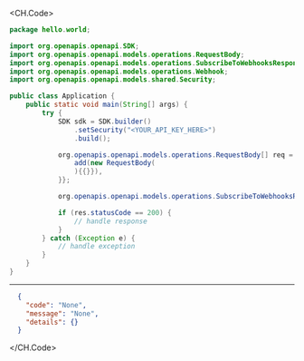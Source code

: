 
<CH.Code>
```java SubscribeToWebhooks.java
package hello.world;

import org.openapis.openapi.SDK;
import org.openapis.openapi.models.operations.RequestBody;
import org.openapis.openapi.models.operations.SubscribeToWebhooksResponse;
import org.openapis.openapi.models.operations.Webhook;
import org.openapis.openapi.models.shared.Security;

public class Application {
    public static void main(String[] args) {
        try {
            SDK sdk = SDK.builder()
                .setSecurity("<YOUR_API_KEY_HERE>")
                .build();

            org.openapis.openapi.models.operations.RequestBody[] req = new org.openapis.openapi.models.operations.RequestBody[]{{
                add(new RequestBody(
                ){{}}),
            }};

            org.openapis.openapi.models.operations.SubscribeToWebhooksResponse res = sdk.config.subscribeToWebhooks(req);

            if (res.statusCode == 200) {
                // handle response
            }
        } catch (Exception e) {
            // handle exception
        }
    }
}
```
---

```json Example Response
  {
    "code": "None",
    "message": "None",
    "details": {}
  }
```
</CH.Code>
